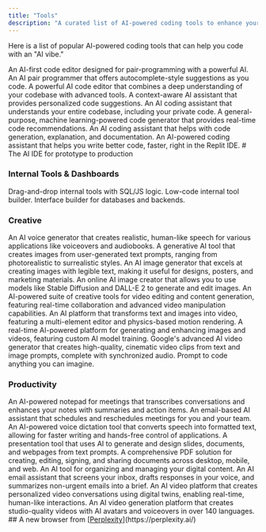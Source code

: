 ```yaml
---
title: "Tools"
description: "A curated list of AI-powered coding tools to enhance your development workflow."
---
```


Here is a list of popular AI-powered coding tools that can help you code with an "AI vibe."

<CardGroup cols={2}>
  <Card title="Cursor" icon="link" href="https://cursor.sh/">
    An AI-first code editor designed for pair-programming with a powerful AI.
  </Card>
  <Card title="GitHub Copilot" icon="link" href="https://github.com/features/copilot">
    An AI pair programmer that offers autocomplete-style suggestions as you code.
  </Card>
  <Card title="Windsurf" icon="link" href="https://windsurf.com/">
    A powerful AI code editor that combines a deep understanding of your codebase with advanced tools.
  </Card>
  <Card title="Tabnine" icon="link" href="https://www.tabnine.com/">
    A context-aware AI assistant that provides personalized code suggestions.
  </Card>
  <Card title="Sourcegraph Cody" icon="link" href="https://sourcegraph.com/cody">
    An AI coding assistant that understands your entire codebase, including your private code.
  </Card>
  <Card title="Amazon CodeWhisperer" icon="link" href="https://aws.amazon.com/codewhisperer/">
    A general-purpose, machine learning-powered code generator that provides real-time code recommendations.
  </Card>
  <Card title="AskCodi" icon="link" href="https://www.askcodi.com/">
    An AI coding assistant that helps with code generation, explanation, and documentation.
  </Card>
  <Card title="Replit" icon="link" href="https://replit.com">
    An AI-powered coding assistant that helps you write better code, faster, right in the Replit IDE.
  </Card>
  <Card title="Kiro" icon="sparkles" href="https://kiro.dev/">
    # The AI IDE for prototype to production
  </Card>
</CardGroup>

### Internal Tools & Dashboards

<CardGroup cols={2}>
  <Card title="Retool" icon="link" href="https://retool.com">
    Drag-and-drop internal tools with SQL/JS logic.
  </Card>
  <Card title="UI Bakery" icon="link" href="https://uibakery.io">
    Low-code internal tool builder.
  </Card>
  <Card title="Jet Admin" icon="link" href="https://www.jetadmin.io/">
    Interface builder for databases and backends.
  </Card>
</CardGroup>

### Creative

<CardGroup cols={2}>
  <Card title="ElevenLabs" icon="link" href="https://elevenlabs.io">
    An AI voice generator that creates realistic, human-like speech for various applications like voiceovers and audiobooks.
  </Card>
  <Card title="Midjourney" icon="link" href="https://www.midjourney.com">
    A generative AI tool that creates images from user-generated text prompts, ranging from photorealistic to surrealistic styles.
  </Card>
  <Card title="Ideogram" icon="link" href="https://ideogram.ai">
    An AI image generator that excels at creating images with legible text, making it useful for designs, posters, and marketing materials.
  </Card>
  <Card title="Playground" icon="link" href="https://playground.com">
    An online AI image creator that allows you to use models like Stable Diffusion and DALL-E 2 to generate and edit images.
  </Card>
  <Card title="Runway" icon="link" href="https://runwayml.com">
    An AI-powered suite of creative tools for video editing and content generation, featuring real-time collaboration and advanced video manipulation capabilities.
  </Card>
  <Card title="Kling" icon="link" href="https://www.klingai.com">
    An AI platform that transforms text and images into video, featuring a multi-element editor and physics-based motion rendering.
  </Card>
  <Card title="Krea" icon="link" href="https://www.krea.ai">
    A real-time AI-powered platform for generating and enhancing images and videos, featuring custom AI model training.
  </Card>
  <Card title="Veo3" icon="link" href="https://veo3.ai">
    Google's advanced AI video generator that creates high-quality, cinematic video clips from text and image prompts, complete with synchronized audio.
  </Card>
  <Card title="Figma Make" icon="link" href="https://www.figma.com/">
    Prompt to code anything you can imagine.
  </Card>
</CardGroup>

### Productivity

<CardGroup cols={2}>
  <Card title="Granola AI" icon="link" href="https://www.granola.ai">
    An AI-powered notepad for meetings that transcribes conversations and enhances your notes with summaries and action items.
  </Card>
  <Card title="Howie" icon="link" href="https://howie.ai">
    An email-based AI assistant that schedules and reschedules meetings for you and your team.
  </Card>
  <Card title="Wispr Flow" icon="link" href="https://wisprflow.ai">
    An AI-powered voice dictation tool that converts speech into formatted text, allowing for faster writing and hands-free control of applications.
  </Card>
  <Card title="Gamma" icon="link" href="https://www.gamma.app">
    A presentation tool that uses AI to generate and design slides, documents, and webpages from text prompts.
  </Card>
  <Card title="Adobe Acrobat" icon="link" href="https://www.adobe.com">
    A comprehensive PDF solution for creating, editing, signing, and sharing documents across desktop, mobile, and web.
  </Card>
  <Card title="Cubby" icon="link" href="https://cubby.nyc">
    An AI tool for organizing and managing your digital content.
  </Card>
  <Card title="Cora" icon="link" href="https://cora.computer">
    An AI email assistant that screens your inbox, drafts responses in your voice, and summarizes non-urgent emails into a brief.
  </Card>
  <Card title="Tavus AI" icon="link" href="https://www.tavus.io">
    An AI video platform that creates personalized video conversations using digital twins, enabling real-time, human-like interactions.
  </Card>
  <Card title="Synthesia" icon="link" href="https://synthesia.io">
    An AI video generation platform that creates studio-quality videos with AI avatars and voiceovers in over 140 languages.
  </Card>
  <Card title="Comet" icon="link" href="https://comet.perplexity.ai/">
    ## A new browser from [<u>Perplexity</u>](https://perplexity.ai/)
  </Card>
</CardGroup>